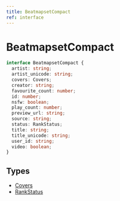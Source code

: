 ```yaml
---
title: BeatmapsetCompact
ref: interface
---
```


# BeatmapsetCompact

```ts
interface BeatmapsetCompact {
  artist: string;
  artist_unicode: string;
  covers: Covers;
  creator: string;
  favourite_count: number;
  id: number;
  nsfw: boolean;
  play_count: number;
  preview_url: string;
  source: string;
  status: RankStatus;
  title: string;
  title_unicode: string;
  user_id: string;
  video: boolean;
}
```

## Types

- [Covers](/references/covers)
- [RankStatus](/references/rank-status)

